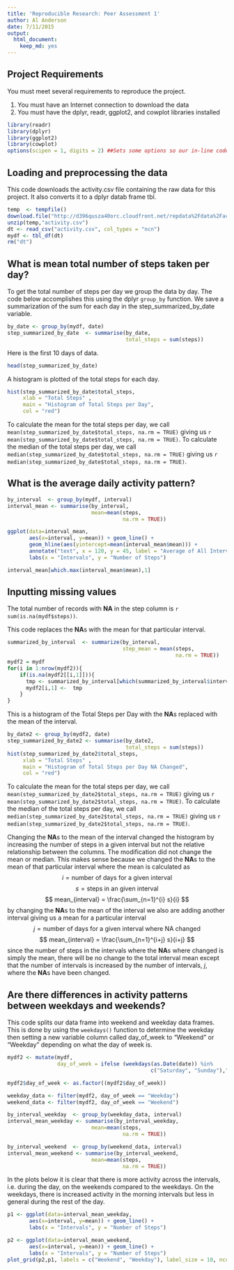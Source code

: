 ```yaml
---
title: 'Reproducible Research: Peer Assessment 1'
author: Al Anderson
date: 7/11/2015
output:
  html_document:
    keep_md: yes
---
```


## Project Requirements
You must meet several requirements to reproduce the project.

1. You must have an Internet connection to download the data
2. You must have the dplyr, readr, ggplot2, and cowplot libraries installed
```r
library(readr)
library(dplyr)
library(ggplot2)
library(cowplot)
options(scipen = 1, digits = 2) ##Sets some options so our in-line code prints out numbers correctly
```

## Loading and preprocessing the data
This code downloads the activity.csv file containing the raw data for this project. It also converts it to a dplyr datab frame tbl.

```r
temp  <- tempfile()
download.file("http://d396qusza40orc.cloudfront.net/repdata%2Fdata%2Factivity.zip", temp, mode = "wb")
unzip(temp,"activity.csv")
dt <- read_csv("activity.csv", col_types = "ncn")
mydf <- tbl_df(dt)
rm("dt")

```

## What is mean total number of steps taken per day?
To get the total number of steps per day we group the data by day. The code below accomplishes this using the dplyr `group_by` function. We save a summarization of the sum for each day in the step_summarized_by_date variable.

```r
by_date <- group_by(mydf, date)
step_summarized_by_date  <- summarise(by_date, 
                                      total_steps = sum(steps))
```
Here is the first 10 days of data.
```r
head(step_summarized_by_date)
```
A histogram is plotted of the total steps for each day.
```r
hist(step_summarized_by_date$total_steps, 
     xlab = "Total Steps" , 
     main = "Histogram of Total Steps per Day", 
     col = "red")
```

To calculate the mean for the total steps per day, we call `mean(step_summarized_by_date$total_steps, na.rm = TRUE)` giving us `r mean(step_summarized_by_date$total_steps, na.rm = TRUE)`. To calculate the median of the total steps per day, we call `median(step_summarized_by_date$total_steps, na.rm = TRUE)` giving us `r median(step_summarized_by_date$total_steps, na.rm = TRUE)`.

## What is the average daily activity pattern?

```r
by_interval  <- group_by(mydf, interval)
interval_mean <- summarise(by_interval, 
                           mean=mean(steps, 
                                     na.rm = TRUE))

```
```r
ggplot(data=interval_mean, 
       aes(x=interval, y=mean)) + geom_line() +   
       geom_hline(aes(yintercept=mean(interval_mean$mean))) +
       annotate("text", x = 120, y = 45, label = "Average of All Intervals", size = 2) +
       labs(x = "Intervals", y = "Number of Steps")
```

```r
interval_mean[which.max(interval_mean$mean),1]
```



## Inputting missing values

The total number of records with **NA** in the step column is `r sum(is.na(mydf$steps))`.

This code replaces the **NA**s with the mean for that particular interval.
```r
summarized_by_interval  <- summarize(by_interval, 
                                     step_mean = mean(steps, 
                                                      na.rm = TRUE))
mydf2 = mydf
for(i in 1:nrow(mydf2)){
    if(is.na(mydf2[[i,1]])){
      tmp <- summarized_by_interval[which(summarized_by_interval$interval == mydf2[[i,3]]),2]
      mydf2[i,1] <-  tmp
    }
}

```
This is a histogram of the Total Steps per Day with the **NA**s replaced with the mean of the interval.
```r
by_date2 <- group_by(mydf2, date)
step_summarized_by_date2 <- summarise(by_date2, 
                                      total_steps = sum(steps))
hist(step_summarized_by_date2$total_steps, 
     xlab = "Total Steps" , 
     main = "Histogram of Total Steps per Day NA Changed", 
     col = "red")
```

To calculate the mean for the total steps per day, we call `mean(step_summarized_by_date2$total_steps, na.rm = TRUE)` giving us `r mean(step_summarized_by_date2$total_steps, na.rm = TRUE)`. To calculate the median of the total steps per day, we call `median(step_summarized_by_date2$total_steps, na.rm = TRUE)` giving us `r median(step_summarized_by_date2$total_steps, na.rm = TRUE)`.

Changing the **NA**s to the mean of the interval changed the histogram by increasing the number of steps in a given interval but not the relative relationship between the columns. The modification did not change the mean or median. This makes sense because we changed the **NA**s to the mean of that particular interval where the mean is calculated as 
$$ i = \text{number of days for a given interval} $$
$$ s = \text{steps in an given interval} $$
$$ mean_{interval} = \frac{\sum_{n=1}^{i} s}{i} $$ 
by changing the **NA**s to the mean of the interval we also are adding another interval giving us a mean for a particular interval
$$ j = \text{number of days for a given interval where NA changed} $$
$$ mean_{interval} = \frac{\sum_{n=1}^{i+j} s}{i+j} $$ 
since the number of steps in the intervals where the **NA**s where changed is simply the mean, there will be no change to the total interval mean except that the number of intervals is increased by the number of intervals, $j$, where the **NA**s have been changed.


## Are there differences in activity patterns between weekdays and weekends?
This code splits our data frame into weekend and weekday data frames. This is done by using the `weekdays()` function to determine the weekday then setting a new variable column called day_of_week to "Weekend" or "Weekday" depending on what the day of week is.
```r
mydf2 <- mutate(mydf, 
                day_of_week = ifelse (weekdays(as.Date(date)) %in% 
                                              c("Saturday", "Sunday"),"Weekend","Weekday"))

mydf2$day_of_week <- as.factor((mydf2$day_of_week))

weekday_data <- filter(mydf2, day_of_week == "Weekday")
weekend_data <- filter(mydf2, day_of_week == "Weekend")

by_interval_weekday  <- group_by(weekday_data, interval)
interval_mean_weekday <- summarise(by_interval_weekday, 
                           mean=mean(steps, 
                                     na.rm = TRUE))

by_interval_weekend  <- group_by(weekend_data, interval)
interval_mean_weekend <- summarise(by_interval_weekend, 
                           mean=mean(steps, 
                                     na.rm = TRUE))
```

In the plots below it is clear that there is more activity across the intervals, i.e. during the day, on the weekends compared to the weekdays. On the weekdays, there is increased activity in the morning intervals but less in general during the rest of the day.
```r
p1 <- ggplot(data=interval_mean_weekday, 
       aes(x=interval, y=mean)) + geom_line() +   
       labs(x = "Intervals", y = "Number of Steps")

p2 <- ggplot(data=interval_mean_weekend, 
       aes(x=interval, y=mean)) + geom_line() +   
       labs(x = "Intervals", y = "Number of Steps")
plot_grid(p2,p1, labels = c("Weekend", "Weekday"), label_size = 10, ncol=1, nrow = 2)

```
```r

```



